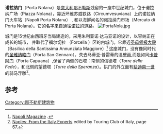'''诺拉纳门'''（Porta Nolana）是[[意大利|意大利]][[那不勒斯|那不勒斯]]残留的一座中世纪城门，位于诺拉纳广场（Piazza Nolana），靠近环维苏威铁路（Circumvesuviana）上的诺拉纳门火车站（Napoli Porta Nolana） , 和以海鲜闻名的诺拉纳门市场（Mercato di Porta Nolana）。它的名字来自通往[[诺拉|诺拉]]的道路。
[[Image:PortaNola.jpg|thumb]]

城门是15世纪由西班牙当局建造的，采用朱利亚诺·达马亚诺的设计，以容纳正在成长的城市， 并取代了福尔切拉 （Forcella ）区的内城门。它靠近[[圣母领报大殿_(那不勒斯)|圣母领报大殿]]（Basilica della Santissima Annunziata Maggiore）<ref>[http://www.napolimagazine.net/storia-e-monumenti/porta-nolana.html Napoli Magazine] {{Wayback|url=http://www.napolimagazine.net/storia-e-monumenti/porta-nolana.html |date=20160303224159 }}.</ref> 这座城门，没有像同时代的[[圣雅纳略门|圣雅纳略门]]（Porta San Gennaro），失去马蒂亚·普雷蒂的湿壁画,而是如同[[卡普阿门|卡普阿门]]（Porta Capuana）,保留了两侧的石塔：南侧的信德塔（''Torre della Fede''），和北侧的望德塔（''Torre della Speranza''）。拱门的外立面有[[斐迪南一世_(那不勒斯)|斐迪南一世]]的骑马浮雕<ref>[https://books.google.com/books?id=u23MlfA8pcoC&pg=PA67 Naples: From the Italy Experts] {{Wayback|url=https://books.google.com/books?id=u23MlfA8pcoC&pg=PA67 |date=20140728105831 }} edited by Touring Club of Italy, page 67.</ref>。
 
{{coord|40.850278|14.267918|display=title}}
==参考==
{{reflist}}
[[Category:那不勒斯建筑物|Category:那不勒斯建筑物]]